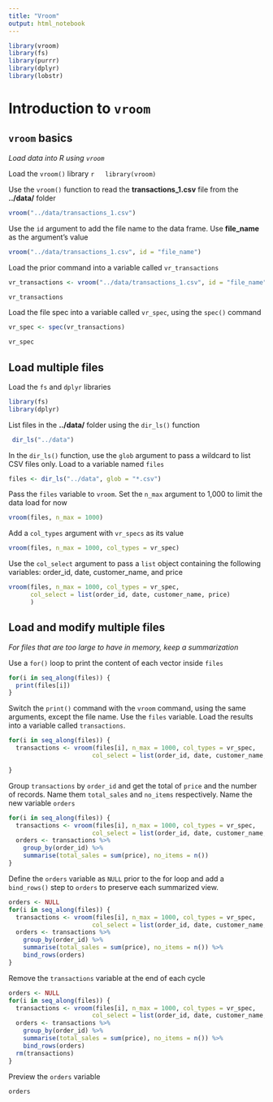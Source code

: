 ```yaml
---
title: "Vroom"
output: html_notebook
---
```


```r
library(vroom)
library(fs)
library(purrr)
library(dplyr)
library(lobstr)
```

# Introduction to `vroom`

## `vroom` basics
*Load data into R using `vroom`*

Load the `vroom()` library
  ```r
  library(vroom)
  ```

Use the `vroom()` function to read the **transactions_1.csv** file from the **../data/** folder
```r
vroom("../data/transactions_1.csv")
```

Use the `id` argument to add the file name to the data frame.  Use **file_name** as the argument's value
```r
vroom("../data/transactions_1.csv", id = "file_name")
```

Load the prior command into a variable called `vr_transactions`
```r
vr_transactions <- vroom("../data/transactions_1.csv", id = "file_name")

vr_transactions
```

Load the file spec into a variable called `vr_spec`, using the `spec()` command
```r
vr_spec <- spec(vr_transactions)

vr_spec
```

## Load multiple files

Load the `fs` and `dplyr` libraries
```r
library(fs)
library(dplyr)
```

List files in the **../data/** folder using the `dir_ls()` function
```r
 dir_ls("../data")
```

In the `dir_ls()` function, use the `glob` argument to pass a wildcard to list CSV files only. Load to a variable named `files`
```r
files <- dir_ls("../data", glob = "*.csv")
```

Pass the `files` variable to `vroom`. Set the `n_max` argument to 1,000 to limit the data load for now
```r
vroom(files, n_max = 1000)
```

Add a `col_types` argument with `vr_specs` as its value
```r
vroom(files, n_max = 1000, col_types = vr_spec)
```

Use the `col_select` argument to pass a `list` object containing the following variables: order_id, date, customer_name, and price
```r
vroom(files, n_max = 1000, col_types = vr_spec,
      col_select = list(order_id, date, customer_name, price)
      )
```

## Load and modify multiple files
*For files that are too large to have in memory, keep a summarization*

Use a `for()` loop to print the content of each vector inside `files`
```r
for(i in seq_along(files)) {
  print(files[i])
}
```

Switch the `print()` command with the `vroom` command, using the same arguments, except the file name.  Use the `files` variable.  Load the results into a variable called `transactions`. 
```r
for(i in seq_along(files)) {
  transactions <- vroom(files[i], n_max = 1000, col_types = vr_spec, 
                       col_select = list(order_id, date, customer_name, price))

}
```

Group `transactions` by `order_id` and get the total of `price` and the number of records. Name them `total_sales` and `no_items` respectively. Name the new variable `orders`
```r
for(i in seq_along(files)) {
  transactions <- vroom(files[i], n_max = 1000, col_types = vr_spec, 
                       col_select = list(order_id, date, customer_name, price))
  orders <- transactions %>%
    group_by(order_id) %>%
    summarise(total_sales = sum(price), no_items = n())
}
```

Define the `orders` variable as `NULL` prior to the for loop and add a `bind_rows()` step to `orders` to preserve each summarized view.
```r
orders <- NULL
for(i in seq_along(files)) {
  transactions <- vroom(files[i], n_max = 1000, col_types = vr_spec, 
                       col_select = list(order_id, date, customer_name, price))
  orders <- transactions %>%
    group_by(order_id) %>%
    summarise(total_sales = sum(price), no_items = n()) %>%
    bind_rows(orders)
}
```
    
Remove the `transactions` variable at the end of each cycle    
```r
orders <- NULL
for(i in seq_along(files)) {
  transactions <- vroom(files[i], n_max = 1000, col_types = vr_spec, 
                       col_select = list(order_id, date, customer_name, price))
  orders <- transactions %>%
    group_by(order_id) %>%
    summarise(total_sales = sum(price), no_items = n()) %>%
    bind_rows(orders)
  rm(transactions)
}
```
    
Preview the `orders` variable
```r
orders
```

